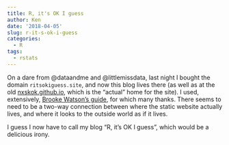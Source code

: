 ```yaml
---
title: R, it's OK I guess
author: Ken
date: '2018-04-05'
slug: r-it-s-ok-i-guess
categories:
  - R
tags:
  - rstats
---
```


On a dare from @dataandme and @littlemissdata, last night I bought the domain `ritsokiguess.site`, and now this blog lives there (as well as at the old [nxskok.github.io](http://nxskok.github.io), which is the "actual" home for the site). I used, extensively, [Brooke Watson's guide](http://blog.brooke.science/posts/custom-domain-hosting-with-github-and-namecheap/), for which many thanks. There seems to need to be a two-way connection between where the static website actually lives, and where it looks to the outside world as if it lives.

I guess I now have to call my blog "R, it's OK I guess", which would be a delicious irony.